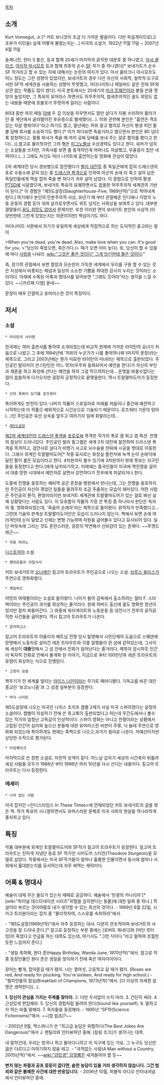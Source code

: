 [[목차]]
== 소개 ==
Kurt Vonnegut, Jr.[* 커트 보니것이 조금 더 가까운 발음이다. 다만 독일계이므로(고조부가 이민옴) 실제 어떻게 불렸는지는...]
미국의 소설가. 1922년 11월 11일 ~ 2007년 4월 11일

솔제니친, 헌터 S 톰슨, 등과 함께 20세기 마지막의 굵직한 대문호 중 하나였고, [[아서 클라크]], [[아이작 아시모프]] 등과 함께 최후의 순수 [[SF]] 작가 중 하나였다[* 보네거트가 순수 SF 작가라고 할 수 있는 지에 대해서는 논란의 여지가 있다. 아서 클라크나 아시모프도 어느 정도는 그런 성향이 있었지만, 보네거트의 경우 다만 자신의 사회적, 철학적 도구로서만 SF적 세계관을 사용하는 성향이 뚜렷했고, 마더나이트나 제일버드 같은 전혀 SF와 상관 없는 작품도 많이 썼다]. 미국 본토에서는 20세기의 [[마크 트웨인]]이라 불릴 만큼 명망이 높았지만, 그 특유의 유머러스 하면서도 허무주의적, 염세주의적인 꿈도 희망도 없는 내용들 때문에 호불호가 뚜렷하게 갈리는 사람이다.

80대 중반 까지 매일 [[담배]] 두 갑 이상을 피우면서도 잘만 살다가 지붕 수리하러 올라가던 중 계단에서 굴러떨어진 후유증으로 별세했다(...). 이와 관련해 본인은 "흡연은 격조 있는 자살 행위이다"라고 하기도 했고, 말년에는 허위 광고 혐의로 자신이 평생 피던 팔몰 담배 회사를 소송하기도 했다 [* 이거 피다보면 죽을거라고 했으면서 본인은 80 넘더록 창창하다고. 팔몰 회사가 죽을 때 까지 공짜 담배를 보내 주는 걸로 합의를 봤다고 한다(...)].참고로 물리학자인 그의 형은 [[이그노벨상]] 수상경력도 있다고 한다. 유머가 넘치는 소설들을 쓰지만, 가족사를 보면 좀 충격적인게 어머니도 자살했고, 우울증이 집안 내력이다.(...) 그래도 자신도 마더 나이트에 출연하는등 영화에 관심이 많았다. 

2차 세계대전 당시 경보병으로 참전했다가 [[벌지 대전투]] 중 독일군에게 잡혀 드레스덴의 포로 수용소에 같혀 있는 중 [[드레스덴 폭격]]으로 인하여 아군의 손에 타 죽고 살아 남은 독일인들에게 멱살 잡혀 죽을 뻔 하다가 겨우 살아 남았다. 이 경험으로 인하여 평생 [[PTSD]]에 시달렸으며, 보네거트 특유의 유쾌하면서도 씁쓸한 허무주의적 세계관의 기반이 된다.[* 이 경험은 "제5도살장(Slaughterhouse-Five, 1969년작)"으로 적어내게 된다.] 여기에다 본인의 인본주의적 사상, 유년기 때 부터 관찰해온 인디애나 지방의 노동 운동의 경험 등이 섞여 날카로우면서도 위트 넘치는 사회상을 보여주고 있다. 대부분 결말들이 [[꿈도 희망도 없어]]서 문제지만. 또한 이러한 면이 보네거트 본인의 사상적 (이 양반한테 그런게 있었는지는 의문이지만) 핵심이기도 하다.

마더나이트 서문에서 자기가 유일하게 세상에게 직접적으로 하는 도덕적인 충고라는 말이 

>When you're dead, you're dead. Also, make love when you can. It's good for you.
>"당신이 죽었으면, 죽은거다.(= 때가 오면 이미 늦다). 또, 당신이 할 수 있을 때 마다 [[섹스|사랑을]] 나눠라. [[wiki:"그것은 좋은 것이다" 그게 당신한테 좋은 것이다]]."

즉, 장기적 관점에서 보면 절망과 모순만이 가득한 세계에서 우리를 구원 할 수 있는 것은 지성에서 비롯되는 체념과 일상의 소소한 기쁨을 최대한 감사히 누리는 것이라는 소리이다. 아래에 수록된 어록과 명대사를 읽어보면 "그래도 웃어라"라는 생각을 느낄 수 있다. ~~[카르페 디엠] 돋네~~

문장이 매우 간결하고 유머러스한 것이 특징이다.
== 저서 ==
=== 소설 ===
 * 타이탄의 사이렌
한국에는 여러 출판사를 통하여 소개되었는데 비교적 원제에 가까운 타이탄의 요녀가 처음으로 나왔고 그 후에 1994년에 '저위의 누군가가 나를 좋아하나봐'(마지막 문장)라는 제목으로, 그리고 2003년에는 뭔가 미묘한 타이탄의 미녀라는 제목으로 출판되었다. 주인공인 말라카이 콘스탄틴은 어느 학자(우주와 동화되어서 예언을 한다)가 자신의 부인과 재혼을 하고 화성에 산다는 예언을 하자 그걸 막으려하는데... 운명을 바꿀수없다는 점이 씁쓸하게 다가오지만 굉장히 긍정적으로 끝맺음한다. 역시 트랄팔마도어가 등장한다.

 * 신의 축복이 있기를 로즈워터
특이하게도 반전이 있다. 나머지 작품이 스포일러로 미래를 처음이나 중간에 예견하고 시작하는데 이 작품으 예외적으로 시간순으로 기술되기 때문이다. 로즈워터 가문의 탕아(...)인 주인공은 유산 상속을 앞두고 여러가지 일에 휘말리는데...

 * [[제5도살장]]
[[제2차 세계대전]]의 [[드레스덴 폭격]]을 [[포로]]로써 목격한 작가의 폭로 겸 회고 겸 픽션. 전쟁의 참상이 드러나있다. 주인공인 빌리 필그램은 세계 2차 대전에 참전하여 드라스덴 폭격을 목격하고, 검안사로 살다가 비행기 사고로 뇌수술을 한뒤에 시공을 멋대로 이동한다. 그래서 외계인 트랄팔마도어[* 작중 묘사로는 화장실 플런저에 녹색 눈이 손바닥에 달린 팔이 붙은 모습이라고 한다.  4차원까지 볼수 있기에 3차원까지 밖에 못보는 지구인들을 동정한다고 한다.]에게 납치되기하고, 미래에는 중국인들이 미국에 핵전쟁을 걸어서 대충 망한 시대에서 예언자로 살면서 강연하다가 전우에게 피살되거나 한다.

도중에 전쟁을 옹호하는 예비역 공군 준장을 병원에서 만나는데, 그는 전쟁을 옹호하지만 주인공이 자신이 겪었던 일들을 들려주자 조금 주춤하는 모습이 재미있다. 어떤 사람은 주인공의 환각, 환청이라지만 보네거트 세계관에 트랄팔마도어가 있는 걸로 봐선 실제 상황맞다는 사람도 있다. 이 모호함이 작품의 가장 큰 특징 중 하나라서 판단은 독자의 몫. 영화화되었는데, '죽음의 순례자'라는 제목으로 들어왔다. 원작자가 만족했다고... 그런데 기술의 한계상 트랄팔마도어인은 모습이 드러나지 않는다. 책에서 보면 손에 여러개인데 눈이 달렸고 신체는 변형 가능하며 차원을 굽어볼수 있다고 묘사되어 있다. 일단 머릿속에 그리는 것도 혼란스러운, 굉장히 막연해서 신비감이 있는 존재다. ~~투명드래곤~~

 * 자동 피아노
[[디스토피아]] 소설.

 * 챔피온들의 아침식사
커트 보네거트의 [[오너캐]]인 킬고어 트라우트가 주인공으로 나오는 소설. [[브루스 윌리스]]가 주연으로 영화화했다.

 * 제일버드
야망의 여재벌이라는 소설로 들어왔다. 나이가 들어 감옥에서 출소하려는 월터 F. 스타벅이라는 주인공이 과거를 회상하는 줄거리다. 원래 하버드 출신에 꿈도 명확한 청년이었지만 점차 찌들어간다. 그 와중에 워터게이트와 노동운동 등 냉전시기 전후의 굵직굵직한 사건들을 굽어본다. 역시 킬고어 트라우트가 나온다.

 * 갈라파고스
킬고어 트라우트의 아들이자 베트남 전쟁 당시 탈영해서 시민단체의 도움으로 스웨덴에 망명해서 노동자로 살아간 레온 트라우트와 각종 일행들이 한 섬에 갇혀있는데, 그사이에 세상이 '''대충'''망해서 그 섬 안에서 진화가 일어난다는 줄거리다. 제목이 암시하듯 인간이 독자적 진화로 인해서 물개화 된 이야기, 지금으로 부터 100만년후 레온 트라우트의 유령이 회상하는 식으로 진행된다.

 * 고양이 요람
핵무기가 전 세계를 얼리는 [[아이스 나인]]이라는 무기로 패러디됐다. 기독교를 비꼰 대안 종교인 '보코노니즘'과 그 성경 일부분이 등장한다.

 * 마더 나이트
제5도살장에 나오는 미국인 나치스 조지프 캠벨 2세가 사실 미국 스파이였다는  설정의 소설이다. 켐벨이 자살하기 전에 쓴 회고록이 출판되었다고 하는데 무간도에서나 볼수 있는 작가의  엄청난 고독감이 인상적이다. 스파이 영화는 아니고 전쟁이라는 상황에서 고립된 인간의 심리와 높으신 분들에 대한 유머러스한 비판이 주류, 닉 놀테 주연으로 영화화 되었는데 특이하게도 현재는 흑백으로 나오고,과거가 컬러로 나온다. 저예산이지만 상당한 수작으로 평가된다.
 
 * 타임퀘이크
마지막으로 쓴 장편 소설로, 자전적 성격이 짙다. 어느날 갑자기 세상의 시간축이 뒤틀려 세상 사람들 모두가 1986년 부터 1996년 까지 10년을 다시 산다는 내용이다. 킬고어 트라우트는 다시 등장한다.

=== 에세이 ===
 * 나라 없는 사람 
미국 잡지인 <인디스타임스 In These Times>에 연재되었던 커트 보네거트의 글을 엮은 책. 작가 특유의 시니컬하면서도 유머스러운 문체로 미국 사회의 현실을 적나라하게 풍자하고 있다.

== 특징 ==
작품 대부분에 외계인 트랄팔마도어와 SF작가 킬고어 트라우트가 등장한다. 킬고어 트라우트는 친하게 지냈던 동료 SF 작가인 시어도어 스터전(Theodore Sturgeon)을 모델로 삼았다. 작중에서는 미국 SF작가들이 얼마나 훌륭한 인물이면서 동시에 얼마나 사회에서 홀대받는지를 묘사하는데 자주 써먹는 캐릭터다.

== 어록 & 명대사 ==
예술이 대체 무슨 쓸모가 있는지 때때로 궁금하다. 예술에서 '탄광의 카나리아'[* [wiki:"파이널 데스티네이션 시리즈"위험을 감지한다는 동물]에 대한 일화 중 하나.] 학설이라 부르는 것이야말로 내가 생각할 수 있는 최선의 것이다.
- 1969년 6월 22일, 시카고 트리뷴이라는 잡지 중 "물리학자여, 스스로를 속죄하라"에서.

'''{{{#royalblue 그런 식이다./그렇게 가는 거지. (So it goes.)}}}'''
- "제5도살장(1969년작)"에서 자주 등장하는 대사. 다분히 관조적이며 보네거트의 사고관을 잘 드러내 준다.[* 참고로 등장하는 부분 중에는 [로버트 케네디]와 [마틴 루터 킹]이 죽었다고 언급을 하는 대목도 있는데, 여기서도 "그런 식이다."라고 말하여 초월한 듯한 느낌까지 준다.]

'''{{{#royalblue 사람은 죽는다. 모두 죽는다. (Things die. All things die.)}}}'''
- "생일 축하해, 완다 준(Happy Birthday, Wanda June, 1970년작)"에서. 참고로 작중 등장인물인 완다 준은 생일을 맞이하기 전에 죽은 여자아이이다.

장미는 빨개, 잡아뜯길 때가 됐지. 너는 열여섯, 고등학교 갈 때가 됐지. (Roses are red, And ready for plucking. You're sixteen, And ready for high school.)
- "챔피언들의 점심(Breakfast of Champions, 1973년작)"에서. [더 이상의 자세한 설명은 생략한다](…).

'''1. 당신이 관심을 가지는 주제를 찾아라.''' 2. 다만 두서없이 쓰지 마라. 3. 간단히 써라. 4. 근성있게 편집해라. 5. 당신의 경험처럼 들려야 한다(Sound like yourself). 6. 말하고자 하는 바를 말해라. 7. 독자들을 동정해라.
- 1995년 "SF학(Science Fictionisms)"에서. ~~[참 쉽죠]?~~

'''{{{#royalblue 농담을 한다는 것은 그것 자체로 예술이며, 늘상 감정적 위협으로부터 떠오른다. __매우 훌륭한 농담은 위험한데, 그것이 어느 의미에선 사실이기 때문이다.__ (The telling of jokes is an art of its own, and it always rises from some emotional threat. The best jokes are dangerous, and dangerous because they are in some way truthful.)}}}'''
- 2002년 9월, 맥스위니가 쓴 "최고급 농담은 위험하다(The Best Jokes Are Dangerous)"에서 J. 렌틸리와 인터뷰하던 중에. [킬링 조크]가 생각나는 대목.

내 말하건대, 우리는 방귀나 뀌고 돌아다니려고 이 지구에 있는 거요. 그 누구도 당신만큼은 다르다고 이야기하지 않을 테고.
- "국적없는 사람(A Man without a Country, 2005년작)"에서. ~~[[wiki:"강민경" 강꺾뿡]]은 새겨들어야 할 듯~~

'''변치 않는 좌절과 공포 등등이 없다면, 숱한 농담이 있을 거라 생각하지 않습니다. 그건 범죄와 같은 불쾌한 사건에 대한 반응입니다.'''
- 2006년 10월, 퍼블릭 라디오 인터내셔널에서 인터뷰하던 중에.
